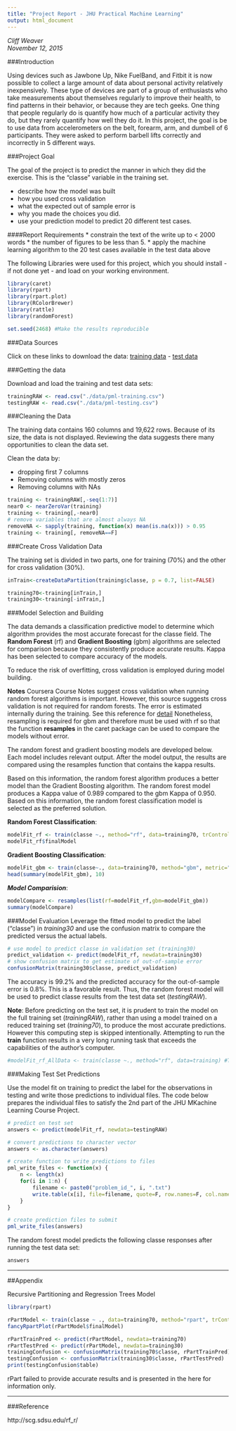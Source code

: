 ```yaml
---
title: "Project Report - JHU Practical Machine Learning"
output: html_document
---
```


*Cliff Weaver*  
*November 12, 2015*  

###Introduction

Using devices such as Jawbone Up, Nike FuelBand, and Fitbit it is now possible to collect a large amount of data about personal activity relatively inexpensively. These type of devices are part of a group of enthusiasts who take measurements about themselves regularly to improve their health, to find patterns in their behavior, or because they are tech geeks. One thing that people regularly do is quantify how much of a particular activity they do, but they rarely quantify how well they do it. In this project, the goal is be to use data from accelerometers on the belt, forearm, arm, and dumbell of 6 participants. They were asked to perform barbell lifts correctly and incorrectly in 5 different ways. 

###Project Goal

The goal of the project is to predict the manner in which they did the exercise. This is the “classe” variable in the training set. 

* describe how the model was built
* how you used cross validation
* what the expected out of sample error is
* why you made the choices you did. 
* use your prediction model to predict 20 different test cases.

####Report Requirements
* constrain the text of the write up to < 2000 words
* the number of figures to be less than 5. 
* apply the machine learning algorithm to the 20 test cases available in the test data above

The following Libraries were used for this project, which you should install - if not done yet - and load on your working environment.
```r
library(caret)
library(rpart)
library(rpart.plot)
library(RColorBrewer)
library(rattle)
library(randomForest)

set.seed(2468) #Make the results reproducible
```  
###Data Sources

Click on these links to download the data: [training data](https://d396qusza40orc.cloudfront.net/predmachlearn/pml-training.csv)
 - [test data](https://d396qusza40orc.cloudfront.net/predmachlearn/pml-testing.csv)

###Getting the data

Download and load the training and test data sets:
```r
trainingRAW <- read.csv("./data/pml-training.csv")
testingRAW <- read.csv("./data/pml-testing.csv")
```
###Cleaning the Data

The training data contains 160 columns and 19,622 rows.  Because of its size, the data is not displayed.  Reviewing the data suggests there many opportunities to clean the data set.

Clean the data by:  

* dropping first 7 columns
* Removing columns with mostly zeros
* Removing columns with NAs

```r
training <- trainingRAW[,-seq(1:7)]
near0 <- nearZeroVar(training)
training <- training[,-near0]
# remove variables that are almost always NA
removeNA <- sapply(training, function(x) mean(is.na(x))) > 0.95
training <- training[, removeNA==F]
```

###Create Cross Validation Data

The training set is divided in two parts, one for training (70%) and the other for cross validation (30%).

```r
inTrain<-createDataPartition(training$classe, p = 0.7, list=FALSE)

training70<-training[inTrain,]
training30<-training[-inTrain,]
```

###Model Selection and Building

The data demands a classification predictive model to determine which algorithm provides the most accurate forecast for the classe field.
The **Random Forest** (rf) and **Gradient Boosting** (gbm) algorithms are selected for comparison because they consistently produce accurate results.  Kappa has been selected to compare accuracy of the models.

To reduce the risk of overfitting, cross validation is employed during model building.

**Notes**  Coursera Course Notes suggest cross validation when running random forest algorithms is important.  However, this source suggests cross validation is not required for random forests.  The error is estimated internally during the training.
See this reference for [detail](http://docs.opencv.org/2.4/modules/ml/doc/random_trees.html)  Nonetheless, resampling is required for gbm and therefore must be used with rf so that the function **resamples** in the caret package can be used to compare the models without error. 

The random forest and gradient boosting models are developed below.  Each model includes relevant output.  After the model output, the results are compared using the resamples function that contains the kappa results.

Based on this information, the random forest algorithm produces a better model than the Gradient Boosting algorithm.  The random forest model produces a Kappa value of 0.989 compared to the gbm Kappa of 0.950.  Based on this information, the random forest classification model is selected as the preferred solution. 

**Random Forest Classification**:  
```r
modelFit_rf <- train(classe ~., method="rf", data=training70, trControl=trainControl(method="cv", number=4))
modelFit_rf$finalModel
```
**Gradient Boosting Classification**:  
```r
modelFit_gbm <- train(classe~., data=training70, method="gbm", metric="Kappa", trControl=trainControl(method="cv", number=4),verbose=FALSE)
head(summary(modelFit_gbm), 10)
```
***Model Comparision***:  
```r
modelCompare <- resamples(list(rf=modelFit_rf,gbm=modelFit_gbm))
summary(modelCompare)

```
###Model Evaluation
Leverage the fitted model to predict the label (“classe”) in *training30* and use the confusion matrix to compare the predicted versus the actual labels.
```r
# use model to predict classe in validation set (training30)
predict_validation <- predict(modelFit_rf, newdata=training30)
# show confusion matrix to get estimate of out-of-sample error
confusionMatrix(training30$classe, predict_validation)
```
The accuracy is 99.2% and the predicted accuracy for the out-of-sample error is 0.8%.  This is a favorable result. Thus, the random forest model will be used to predict classe results from the test data set (*testingRAW*).

**Note**:  Before predicting on the test set, it is prudent to train the model on the full training set (*trainingRAW*), rather than using a model trained on a reduced training set (*training70*), to produce the most accurate predictions. However this computing step is skipped intentionally.  Attempting to run the **train** function results in a very long running task that exceeds the capabilities of the author's computer.

```r
#modelFit_rf_AllData <- train(classe ~., method="rf", data=training) #This is the code that could be exexcuted
```

###Making Test Set Predictions

Use the model fit on training to predict the label for the observations in testing and write those predictions to individual files.  The code below prepares the individual files to satisfy the 2nd part of the JHU MKachine Learning Course Project.
```r
# predict on test set
answers <- predict(modelFit_rf, newdata=testingRAW)

# convert predictions to character vector
answers <- as.character(answers)

# create function to write predictions to files
pml_write_files <- function(x) {
    n <- length(x)
    for(i in 1:n) {
        filename <- paste0("problem_id_", i, ".txt")
        write.table(x[i], file=filename, quote=F, row.names=F, col.names=F)
    }
}

# create prediction files to submit
pml_write_files(answers)
```
The random forest model predicts the following classe responses after running the test data set:
```r
answers
```
***

##Appendix

Recursive Partitioning and Regression Trees Model
```r
library(rpart)

rPartModel <- train(classe ~ ., data=training70, method="rpart", trControl=trainControl(method="cv"))
fancyRpartPlot(rPartModel$finalModel)

rPartTrainPred <- predict(rPartModel, newdata=training70)
rPartTestPred <- predict(rPartModel, newdata=training30)
trainingConfusion <- confusionMatrix(training70$classe, rPartTrainPred)
testingConfusion <- confusionMatrix(training30$classe, rPartTestPred)
print(testingConfusion$table)
```

rPart failed to provide accurate results and is presented in the here for information only.

***
###Reference  
 
http://scg.sdsu.edu/rf_r/

